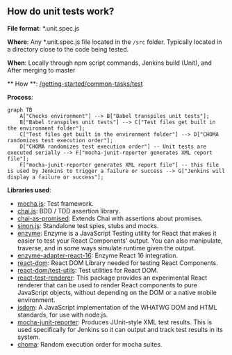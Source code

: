## How do unit tests work?

**File format**: *.unit.spec.js

**Where**: Any *.unit.spec.js file located in the `/src` folder. Typically located in a directory close to the code being tested.

**When**: Locally through npm script commands, Jenkins build (Unit), and After merging to master

** How **: [/getting-started/common-tasks/test](/getting-started/common-tasks/test)

**Process**:

```mermaid
graph TB
    A["Checks environment"] --> B["Babel transpiles unit tests"];
    B["Babel transpiles unit tests"] --> C["Test files get built in the environment folder"];
    C["Test files get built in the environment folder"] --> D["CHOMA randomizes test execution order"];
    D["CHOMA randomizes test execution order"] -- Unit tests are executed serially --> F["mocha-junit-reporter generates XML report file"];
    F["mocha-junit-reporter generates XML report file"] -- this file is used by Jenkins to trigger a failure or success --> G["Jenkins will display a failure or success"];
```

**Libraries used**:

- [mocha.js](https://mochajs.org/): Test framework.
- [chai.js](https://www.chaijs.com/): BDD / TDD assertion library.
- [chai-as-promised](https://github.com/domenic/chai-as-promised): Extends Chai with assertions about promises.
- [sinon.js](https://sinonjs.org/): Standalone test spies, stubs and mocks.
- [enzyme](https://airbnb.io/enzyme/): Enzyme is a JavaScript Testing utility for React that makes it easier to test your React Components' output. You can also manipulate, traverse, and in some ways simulate runtime given the output.
- [enzyme-adapter-react-16](https://www.npmjs.com/package/enzyme-adapter-react-16): Enzyme React 16 integration.
- [react-dom](https://www.npmjs.com/package/react-dom): React DOM Library needed for testing React Components.
- [react-dom/test-utils](https://reactjs.org/docs/test-utils.html): Test utilities for React DOM.
- [react-test-renderer](https://www.npmjs.com/package/react-test-renderer): This package provides an experimental React renderer that can be used to render React components to pure JavaScript objects, without depending on the DOM or a native mobile environment.
- [jsdom](https://airbnb.io/enzyme/docs/guides/jsdom.html): A JavaScript implementation of the WHATWG DOM and HTML standards, for use with node.js.
- [mocha-junit-reporter](https://www.npmjs.com/package/mocha-junit-reporter): Produces JUnit-style XML test results. This is used specifically for Jenkins so it can output and track test results in its system.
- [choma](https://github.com/lennym/choma): Random execution order for mocha suites.
